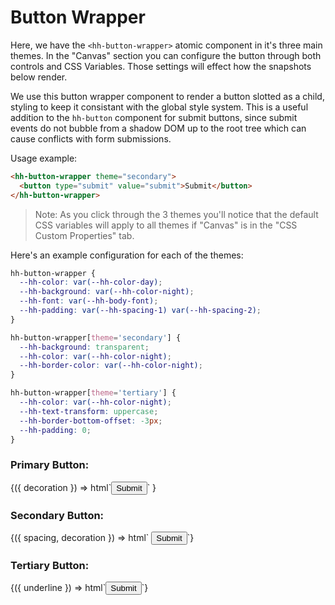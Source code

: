 
<Meta title="Button Wrapper" />

# Button Wrapper

Here, we have the `<hh-button-wrapper>` atomic component in it's three main themes. In the "Canvas" section you can configure the button through both controls and CSS Variables. Those settings will effect how the snapshots below render.

We use this button wrapper component to render a button slotted as a child, styling to keep it consistant with the global style system. This is a useful addition to the `hh-button` component for submit buttons, since submit events do not bubble from a shadow DOM up to the root tree which can cause conflicts with form submissions.

Usage example:

```html
<hh-button-wrapper theme="secondary">
  <button type="submit" value="submit">Submit</button>
</hh-button-wrapper>
```

> Note: As you click through the 3 themes you'll notice that the default CSS variables will apply to all themes if "Canvas" is in the "CSS Custom Properties" tab.

Here's an example configuration for each of the themes:

```css
hh-button-wrapper {
  --hh-color: var(--hh-color-day);
  --hh-background: var(--hh-color-night);
  --hh-font: var(--hh-body-font);
  --hh-padding: var(--hh-spacing-1) var(--hh-spacing-2);
}

hh-button-wrapper[theme='secondary'] {
  --hh-background: transparent;
  --hh-color: var(--hh-color-night);
  --hh-border-color: var(--hh-color-night);
}

hh-button-wrapper[theme='tertiary'] {
  --hh-color: var(--hh-color-night);
  --hh-text-transform: uppercase;
  --hh-border-bottom-offset: -3px;
  --hh-padding: 0;
}
```

### Primary Button:

<Canvas>
  <Story
    name="Primary"
    args={{
      decoration: 'none',
    }}
    argTypes={{
      decoration: {
        control: {
          type: 'select',
          options: ['rounded', 'default'],
        },
      },
    }}
    parameters={{
      cssprops: {
        'hh-color': {
          value: '#fff',
          description: 'Button Color',
        },
        'hh-background': {
          value: '#000',
          description: 'Button Color',
        },
        'hh-font': {
          value:
            "400 12px/16px 'NBAkademieStd-Regular', 'Helvetica', sans-serif",
          description: 'Button Font Declaration',
        },
        'hh-text-transform': {
          value: 'none',
          description: 'Button Text Transform',
        },
        'hh-letter-spacing': {
          value: '0px',
          description: 'Button Letter Spacing',
        },
        'hh-padding': {
          value: '1em 2em',
          description: 'Button Padding',
        },
      },
    }}
  >
    {({ decoration }) =>
      html`<hh-button-wrapper decoration=${decoration} type="submit"
        ><button type="submit" value="submit">Submit</button></hh-button-wrapper
      >`
    }
  </Story>
</Canvas>

### Secondary Button:

<Canvas>
  <Story
    name="Secondary"
    args={{
      decoration: 'none',
      spacing: '1,2',
    }}
    argTypes={{
      decoration: {
        control: {
          type: 'select',
          options: ['rounded', 'default'],
        },
      },
    }}
    parameters={{
      cssprops: {
        'hh-border-color': {
          value: '#000',
          description: 'Button Border',
        },
        'hh-border-width': {
          value: '1px',
          description: 'Button Width',
        },
        'hh-background': {
          value: '#fff',
          description: 'Button Background',
        },
        'hh-color': {
          value: '#000',
          description: 'Button Color',
        },
        'hh-font': {
          value:
            "400 12px/16px 'NBAkademieStd-Regular', 'Helvetica', sans-serif",
          description: 'Button Font Declaration',
        },
        'hh-text-transform': {
          value: 'none',
          description: 'Button Text Transform',
        },
        'hh-letter-spacing': {
          value: '0px',
          description: 'Button Letter Spacing',
        },
        'hh-padding': {
          value: '1em 2em',
          description: 'Button Padding',
        },
      },
    }}
  >
    {({ spacing, decoration }) => html` <hh-button-wrapper
      theme="secondary"
      spacing=${spacing}
      decoration=${decoration}
      @click="(e) => {}"
      ><button type="submit" value="submit">Submit</button></hh-button-wrapper
    >`}
  </Story>
</Canvas>

### Tertiary Button:

<Canvas>
  <Story
    name="Tertiary"
    args={{
      underline: true,
    }}
    parameters={{
      cssprops: {
        'hh-color': {
          value: '#000',
          description: 'Button Color',
        },
        'hh-text-transform': {
          value: 'uppercase',
          description: 'Button Text Transform',
        },
        'hh-letter-spacing': {
          value: '1px',
          description: 'Button Text Transform',
        },
        'hh-font': {
          value:
            "400 12px/16px 'NBAkademieStd-Regular', 'Helvetica', sans-serif",
          description: 'Button Font Declaration',
        },
        'hh-border-bottom-offset': {
          value: '0px',
          description: 'Button Border Bottom Offset',
        },
      },
    }}
  >
    {({ underline }) => html`<hh-button-wrapper
      theme="tertiary"
      underline=${underline}
      href="/"
      ><button type="submit" value="submit">Submit</button></hh-button-wrapper
    >`}
  </Story>
</Canvas>
